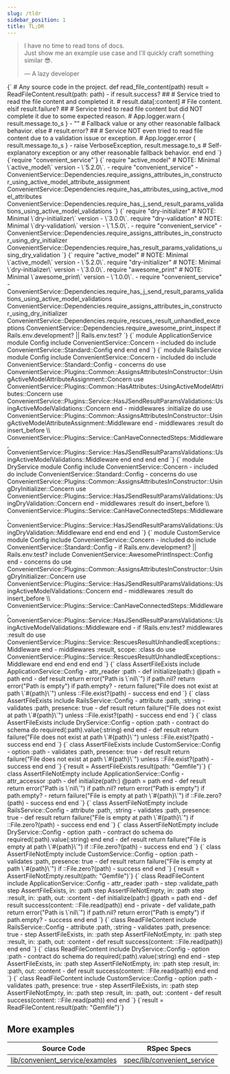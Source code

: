 ```yaml
---
slug: /tldr
sidebar_position: 1
title: TL;DR
---
```



> I have no time to read tons of docs. <br/>
> Just show me an example use case and I'll quickly craft something similar 😎.
>
> — A lazy developer

<CodeBlock language="ruby">
  {`
    # Any source code in the project.
    def read_file_content(path)
      result = ReadFileContent.result(path: path)
      -
      if result.success?
        ##
        # Service tried to read the file content and completed it.
        #
        result.data[:content] # File content.
      elsif result.failure?
        ##
        # Service tried to read file content but did NOT complete it due to some expected reason.
        #
        App.logger.warn { result.message.to_s }
        -
        "" # Fallback value or any other reasonable fallback behavior.
      else # result.error?
        ##
        # Service NOT even tried to read file content due to a validation issue or exception.
        #
        App.logger.error { result.message.to_s }
        -
        raise VerboseException, result.message.to_s # Self-explanatory exception or any other reasonable fallback behavior.
      end
    end
  `}
</CodeBlock>

<Tabs groupId="config">
  <TabItem value="standard" label="Standard" default>
    <CodeBlock language="ruby">
      {`require "convenient_service"`}
    </CodeBlock>
  </TabItem>
  <TabItem value="rails" label="Rails">
    <CodeBlock language="ruby">
      {`
        require "active_model" # NOTE: Minimal \`active_model\` version - \`5.2.0\`.
        -
        require "convenient_service"
        -
        ConvenientService::Dependencies.require_assigns_attributes_in_constructor_using_active_model_attribute_assignment
        ConvenientService::Dependencies.require_has_attributes_using_active_model_attributes
        ConvenientService::Dependencies.require_has_j_send_result_params_validations_using_active_model_validations
      `}
    </CodeBlock>
  </TabItem>
  <TabItem value="dry" label="Dry">
    <CodeBlock language="ruby">
      {`
        require "dry-initializer" # NOTE: Minimal \`dry-initializer\` version - \`3.0.0\`.
        require "dry-validation" # NOTE: Minimal \`dry-validation\` version - \`1.5.0\`.
        -
        require "convenient_service"
        -
        ConvenientService::Dependencies.require_assigns_attributes_in_constructor_using_dry_initializer
        ConvenientService::Dependencies.require_has_result_params_validations_using_dry_validation
      `}
    </CodeBlock>
  </TabItem>
  <TabItem value="custom" label="Custom">
    <CodeBlock language="ruby">
      {`
        require "active_model" # NOTE: Minimal \`active_model\` version - \`5.2.0\`.
        require "dry-initializer" # NOTE: Minimal \`dry-initializer\` version - \`3.0.0\`.
        require "awesome_print" # NOTE: Minimal \`awesome_print\` version - \`1.0.0\`.
        -
        require "convenient_service"
        -
        ConvenientService::Dependencies.require_has_j_send_result_params_validations_using_active_model_validations
        ConvenientService::Dependencies.require_assigns_attributes_in_constructor_using_dry_initializer
        ConvenientService::Dependencies.require_rescues_result_unhandled_exceptions
        ConvenientService::Dependencies.require_awesome_print_inspect if Rails.env.development? || Rails.env.test?
      `}
    </CodeBlock>
  </TabItem>
</Tabs>

<Tabs groupId="config">
  <TabItem value="standard" label="Standard" default>
    <CodeBlock language="ruby">
      {`
        module ApplicationService
          module Config
            include ConvenientService::Concern
            -
            included do
              include ConvenientService::Standard::Config
            end
          end
        end
      `}
    </CodeBlock>
  </TabItem>
  <TabItem value="rails" label="Rails">
    <CodeBlock language="ruby">
      {`
        module RailsService
          module Config
            include ConvenientService::Concern
            -
            included do
              include ConvenientService::Standard::Config
              -
              concerns do
                use ConvenientService::Plugins::Common::AssignsAttributesInConstructor::UsingActiveModelAttributeAssignment::Concern
                use ConvenientService::Plugins::Common::HasAttributes::UsingActiveModelAttributes::Concern
                use ConvenientService::Plugins::Service::HasJSendResultParamsValidations::UsingActiveModelValidations::Concern
              end
              -
              middlewares :initialize do
                use ConvenientService::Plugins::Common::AssignsAttributesInConstructor::UsingActiveModelAttributeAssignment::Middleware
              end
              -
              middlewares :result do
                insert_before \\
                  ConvenientService::Plugins::Service::CanHaveConnectedSteps::Middleware,
                  ConvenientService::Plugins::Service::HasJSendResultParamsValidations::UsingActiveModelValidations::Middleware
              end
            end
          end
        end
      `}
    </CodeBlock>
  </TabItem>
  <TabItem value="dry" label="Dry">
    <CodeBlock language="ruby">
      {`
        module DryService
          module Config
            include ConvenientService::Concern
            -
            included do
              include ConvenientService::Standard::Config
              -
              concerns do
                use ConvenientService::Plugins::Common::AssignsAttributesInConstructor::UsingDryInitializer::Concern
                use ConvenientService::Plugins::Service::HasJSendResultParamsValidations::UsingDryValidation::Concern
              end
              -
              middlewares :result do
                insert_before \\
                  ConvenientService::Plugins::Service::CanHaveConnectedSteps::Middleware,
                  ConvenientService::Plugins::Service::HasJSendResultParamsValidations::UsingDryValidation::Middleware
              end
            end
          end
        end
      `}
    </CodeBlock>
  </TabItem>
  <TabItem value="custom" label="Custom">
    <CodeBlock language="ruby">
      {`
        module CustomService
          module Config
            include ConvenientService::Concern
            -
            included do
              include ConvenientService::Standard::Config
              -
              if Rails.env.development? || Rails.env.test?
                include ConvenientService::AwesomePrintInspect::Config
              end
              -
              concerns do
                use ConvenientService::Plugins::Common::AssignsAttributesInConstructor::UsingDryInitializer::Concern
                use ConvenientService::Plugins::Service::HasJSendResultParamsValidations::UsingActiveModelValidations::Concern
              end
              -
              middlewares :result do
                insert_before \\
                  ConvenientService::Plugins::Service::CanHaveConnectedSteps::Middleware,
                  ConvenientService::Plugins::Service::HasJSendResultParamsValidations::UsingActiveModelValidations::Middleware
              end
              -
              if !Rails.env.test?
                middlewares :result do
                  use ConvenientService::Plugins::Service::RescuesResultUnhandledExceptions::Middleware
                end
                -
                middlewares :result, scope: :class do
                  use ConvenientService::Plugins::Service::RescuesResultUnhandledExceptions::Middleware
                end
              end
            end
          end
        end
      `}
    </CodeBlock>
  </TabItem>
</Tabs>

<Tabs groupId="config">
  <TabItem value="standard" label="Standard" default>
    <CodeBlock language="ruby">
      {`
        class AssertFileExists
          include ApplicationService::Config
          -
          attr_reader :path
          -
          def initialize(path:)
            @path = path
          end
          -
          def result
            return error("Path is \`nil\`") if path.nil?
            return error("Path is empty") if path.empty?
            -
            return failure("File does not exist at path \`#{path}\`") unless ::File.exist?(path)
            -
            success
          end
        end
      `}
    </CodeBlock>
  </TabItem>
  <TabItem value="rails" label="Rails">
    <CodeBlock language="ruby">
      {`
        class AssertFileExists
          include RailsService::Config
          -
          attribute :path, :string
          -
          validates :path, presence: true
          -
          def result
            return failure("File does not exist at path \`#{path}\`") unless ::File.exist?(path)
            -
            success
          end
        end
      `}
    </CodeBlock>
  </TabItem>
  <TabItem value="dry" label="Dry">
    <CodeBlock language="ruby">
      {`
        class AssertFileExists
          include DryService::Config
          -
          option :path
          -
          contract do
            schema do
              required(:path).value(:string)
            end
          end
          -
          def result
            return failure("File does not exist at path \`#{path}\`") unless ::File.exist?(path)
            -
            success
          end
        end
      `}
    </CodeBlock>
  </TabItem>
  <TabItem value="custom" label="Custom">
    <CodeBlock language="ruby">
      {`
        class AssertFileExists
          include CustomService::Config
          -
          option :path
          -
          validates :path, presence: true
          -
          def result
            return failure("File does not exist at path \`#{path}\`") unless ::File.exist?(path)
            -
            success
          end
        end
      `}
    </CodeBlock>
  </TabItem>
</Tabs>

<CodeBlock language="ruby">
  {`result = AssertFileExists.result(path: "Gemfile")`}
</CodeBlock>

<Tabs groupId="config">
  <TabItem value="standard" label="Standard" default>
    <CodeBlock language="ruby">
      {`
        class AssertFileNotEmpty
          include ApplicationService::Config
          -
          attr_accessor :path
          -
          def initialize(path:)
            @path = path
          end
          -
          def result
            return error("Path is \`nil\`") if path.nil?
            return error("Path is empty") if path.empty?
            -
            return failure("File is empty at path \`#{path}\`") if ::File.zero?(path)
            -
            success
          end
        end
      `}
    </CodeBlock>
  </TabItem>
  <TabItem value="rails" label="Rails">
    <CodeBlock language="ruby">
      {`
        class AssertFileNotEmpty
          include RailsService::Config
          -
          attribute :path, :string
          -
          validates :path, presence: true
          -
          def result
            return failure("File is empty at path \`#{path}\`") if ::File.zero?(path)
            -
            success
          end
        end
      `}
    </CodeBlock>
  </TabItem>
  <TabItem value="dry" label="Dry">
    <CodeBlock language="ruby">
      {`
        class AssertFileNotEmpty
          include DryService::Config
          -
          option :path
          -
          contract do
            schema do
              required(:path).value(:string)
            end
          end
          -
          def result
            return failure("File is empty at path \`#{path}\`") if ::File.zero?(path)
            -
            success
          end
        end
      `}
    </CodeBlock>
  </TabItem>
  <TabItem value="custom" label="Custom">
    <CodeBlock language="ruby">
      {`
        class AssertFileNotEmpty
          include CustomService::Config
          -
          option :path
          -
          validates :path, presence: true
          -
          def result
            return failure("File is empty at path \`#{path}\`") if ::File.zero?(path)
            -
            success
          end
        end
      `}
    </CodeBlock>
  </TabItem>
</Tabs>

<CodeBlock language="ruby">
  {`result = AssertFileNotEmpty.result(path: "Gemfile")`}
</CodeBlock>

<Tabs groupId="config">
  <TabItem value="standard" label="Standard" default>
    <CodeBlock language="ruby">
      {`
        class ReadFileContent
          include ApplicationService::Config
          -
          attr_reader :path
          -
          step :validate_path
          step AssertFileExists, in: :path
          step AssertFileNotEmpty, in: :path
          step :result, in: :path, out: :content
          -
          def initialize(path:)
            @path = path
          end
          -
          def result
            success(content: ::File.read(path))
          end
          -
          private
          -
          def validate_path
            return error("Path is \`nil\`") if path.nil?
            return error("Path is empty") if path.empty?
            -
            success
          end
        end
      `}
    </CodeBlock>
  </TabItem>
  <TabItem value="rails" label="Rails">
    <CodeBlock language="ruby">
      {`
        class ReadFileContent
          include RailsService::Config
          -
          attribute :path, :string
          -
          validates :path, presence: true
          -
          step AssertFileExists, in: :path
          step AssertFileNotEmpty, in: :path
          step :result, in: :path, out: :content
          -
          def result
            success(content: ::File.read(path))
          end
        end
      `}
    </CodeBlock>
  </TabItem>
  <TabItem value="dry" label="Dry">
    <CodeBlock language="ruby">
      {`
        class ReadFileContent
          include DryService::Config
          -
          option :path
          -
          contract do
            schema do
              required(:path).value(:string)
            end
          end
          -
          step AssertFileExists, in: :path
          step AssertFileNotEmpty, in: :path
          step :result, in: :path, out: :content
          -
          def result
            success(content: ::File.read(path))
          end
        end
      `}
    </CodeBlock>
  </TabItem>
  <TabItem value="custom" label="Custom">
    <CodeBlock language="ruby">
      {`
        class ReadFileContent
          include CustomService::Config
          -
          option :path
          -
          validates :path, presence: true
          -
          step AssertFileExists, in: :path
          step AssertFileNotEmpty, in: :path
          step :result, in: :path, out: :content
          -
          def result
            success(content: ::File.read(path))
          end
        end
      `}
    </CodeBlock>
  </TabItem>
</Tabs>

<CodeBlock language="ruby">
  {`result = ReadFileContent.result(path: "Gemfile")`}
</CodeBlock>

## More examples

| Source Code | RSpec Specs |
| - | - |
| [lib/convenient_service/examples](https://github.com/marian13/convenient_service/tree/main/lib/convenient_service/examples) | [spec/lib/convenient_service](https://github.com/marian13/convenient_service/tree/main/spec/lib/convenient_service/examples)
